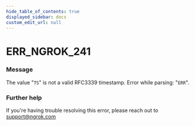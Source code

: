 ```yaml
---
hide_table_of_contents: true
displayed_sidebar: docs
custom_edit_url: null
---
```



# ERR_NGROK_241

### Message

The value "`TS`" is not a valid RFC3339 timestamp. Error while parsing: "`ERR`".

### Further help

If you're having trouble resolving this error, please reach out to [support@ngrok.com](mailto:support@ngrok.com?subject=Help%20with%20ERR_NGROK_241)

<ErrorDetails error="err_ngrok_241" />
